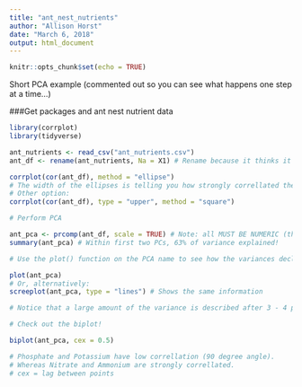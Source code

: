 ```yaml
---
title: "ant_nest_nutrients"
author: "Allison Horst"
date: "March 6, 2018"
output: html_document
---
```


```r
knitr::opts_chunk$set(echo = TRUE)
```

Short PCA example (commented out so you can see what happens one step at a time...)

###Get packages and ant nest nutrient data
```r
library(corrplot)
library(tidyverse)

ant_nutrients <- read_csv("ant_nutrients.csv")
ant_df <- rename(ant_nutrients, Na = X1) # Rename because it thinks it's NA (not sodium).
```

```r
corrplot(cor(ant_df), method = "ellipse")
# The width of the ellipses is telling you how strongly correllated the data is and the color is telling you how strongly and in what direction the data is correllated and the direction the ellipses is tilted tells you in what direction the data is correllated.
# Other option:
corrplot(cor(ant_df), type = "upper", method = "square")

# Perform PCA

ant_pca <- prcomp(ant_df, scale = TRUE) # Note: all MUST BE NUMERIC (the country names are just labels), so we exclude column 1
summary(ant_pca) # Within first two PCs, 63% of variance explained!

# Use the plot() function on the PCA name to see how the variances decline as the principal component increases

plot(ant_pca)
# Or, alternatively:
screeplot(ant_pca, type = "lines") # Shows the same information

# Notice that a large amount of the variance is described after 3 - 4 principal components (but we just show two on the biplot)

# Check out the biplot! 

biplot(ant_pca, cex = 0.5)

# Phosphate and Potassium have low correllation (90 degree angle).
# Whereas Nitrate and Ammonium are strongly correllated.
# cex = lag between points
```

